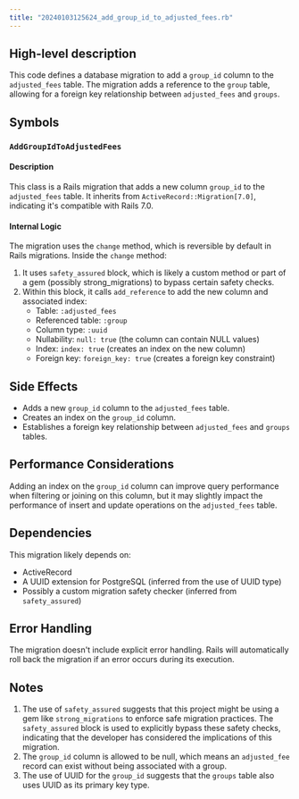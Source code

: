 ```yaml
---
title: "20240103125624_add_group_id_to_adjusted_fees.rb"
---
```


## High-level description
This code defines a database migration to add a `group_id` column to the `adjusted_fees` table. The migration adds a reference to the `group` table, allowing for a foreign key relationship between `adjusted_fees` and `groups`.

## Symbols

### `AddGroupIdToAdjustedFees`
#### Description
This class is a Rails migration that adds a new column `group_id` to the `adjusted_fees` table. It inherits from `ActiveRecord::Migration[7.0]`, indicating it's compatible with Rails 7.0.

#### Internal Logic
The migration uses the `change` method, which is reversible by default in Rails migrations. Inside the `change` method:

1. It uses `safety_assured` block, which is likely a custom method or part of a gem (possibly strong_migrations) to bypass certain safety checks.
2. Within this block, it calls `add_reference` to add the new column and associated index:
   - Table: `:adjusted_fees`
   - Referenced table: `:group`
   - Column type: `:uuid`
   - Nullability: `null: true` (the column can contain NULL values)
   - Index: `index: true` (creates an index on the new column)
   - Foreign key: `foreign_key: true` (creates a foreign key constraint)

## Side Effects
- Adds a new `group_id` column to the `adjusted_fees` table.
- Creates an index on the `group_id` column.
- Establishes a foreign key relationship between `adjusted_fees` and `groups` tables.

## Performance Considerations
Adding an index on the `group_id` column can improve query performance when filtering or joining on this column, but it may slightly impact the performance of insert and update operations on the `adjusted_fees` table.

## Dependencies
This migration likely depends on:
- ActiveRecord
- A UUID extension for PostgreSQL (inferred from the use of UUID type)
- Possibly a custom migration safety checker (inferred from `safety_assured`)

## Error Handling
The migration doesn't include explicit error handling. Rails will automatically roll back the migration if an error occurs during its execution.

## Notes
1. The use of `safety_assured` suggests that this project might be using a gem like `strong_migrations` to enforce safe migration practices. The `safety_assured` block is used to explicitly bypass these safety checks, indicating that the developer has considered the implications of this migration.
2. The `group_id` column is allowed to be null, which means an `adjusted_fee` record can exist without being associated with a group.
3. The use of UUID for the `group_id` suggests that the `groups` table also uses UUID as its primary key type.